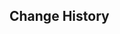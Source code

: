 {{Repertoire of Myriad Melodies Score
|name        = Fontaine
|image       = Repertoire of Myriad Melodies Cover 49.png
|album       = Fontaine: Fountain of Belleau
|order       = 1
|soundtrack  = Fontaine (Soundtrack)
|bpm         = 180
|duration    = 2m 48s
|level_1     = Normal
|stars_1     = 2
|reward_1    = Repertoire Coins*20
|notes_1     = 168
|level_2     = Hard
|stars_2     = 2
|reward_2    = Repertoire Coins*40
|notes_2     = 228
|level_3     = Pro
|stars_3     = 5
|reward_3    = Repertoire Coins*60
|notes_3     = 312
|level_4     = Legendary
|stars_4     = 7
|notes_4     = 486
}}

==Change History==
{{Change History|5.3}}